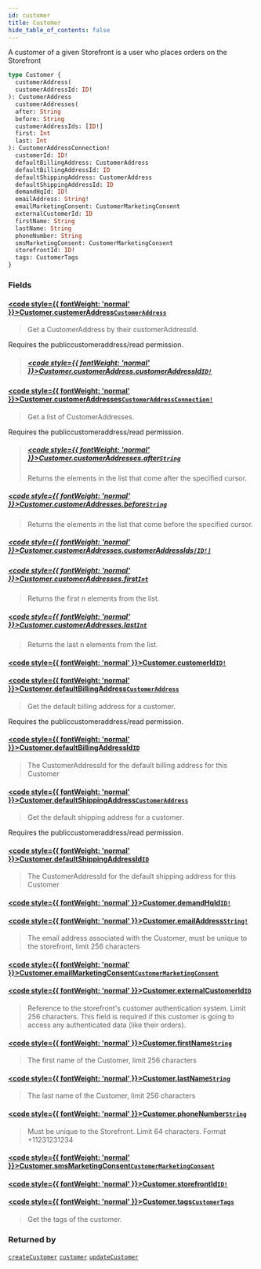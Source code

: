 ```yaml
---
id: customer
title: Customer
hide_table_of_contents: false
---
```








A customer of a given Storefront is a user who places orders on the Storefront

```graphql
type Customer {
  customerAddress(
  customerAddressId: ID!
): CustomerAddress
  customerAddresses(
  after: String
  before: String
  customerAddressIds: [ID!]
  first: Int
  last: Int
): CustomerAddressConnection!
  customerId: ID!
  defaultBillingAddress: CustomerAddress
  defaultBillingAddressId: ID
  defaultShippingAddress: CustomerAddress
  defaultShippingAddressId: ID
  demandHqId: ID!
  emailAddress: String!
  emailMarketingConsent: CustomerMarketingConsent
  externalCustomerId: ID
  firstName: String
  lastName: String
  phoneNumber: String
  smsMarketingConsent: CustomerMarketingConsent
  storefrontId: ID!
  tags: CustomerTags
}
```


### Fields

#### [<code style={{ fontWeight: 'normal' }}>Customer.<b>customerAddress</b></code>](#)<Bullet />[`CustomerAddress`](/demand/api/graphql-storefront/reference/objects/customer-address) <Badge class="secondary" text="object"/>
> Get a CustomerAddress by their customerAddressId.

Requires the publiccustomeraddress/read permission.
> ##### [<code style={{ fontWeight: 'normal' }}>Customer.customerAddress.<b>customerAddressId</b></code>](#)<Bullet />[`ID!`](/demand/api/graphql-storefront/reference/scalars/id) <Badge class="secondary" text="non-null"/> <Badge class="secondary" text="scalar"/>
> 
> 

#### [<code style={{ fontWeight: 'normal' }}>Customer.<b>customerAddresses</b></code>](#)<Bullet />[`CustomerAddressConnection!`](/demand/api/graphql-storefront/reference/objects/customer-address-connection) <Badge class="secondary" text="non-null"/> <Badge class="secondary" text="object"/>
> Get a list of CustomerAddresses.

Requires the publiccustomeraddress/read permission.
> ##### [<code style={{ fontWeight: 'normal' }}>Customer.customerAddresses.<b>after</b></code>](#)<Bullet />[`String`](/demand/api/graphql-storefront/reference/scalars/string) <Badge class="secondary" text="scalar"/>
> Returns the elements in the list that come after the specified cursor.
> 

##### [<code style={{ fontWeight: 'normal' }}>Customer.customerAddresses.<b>before</b></code>](#)<Bullet />[`String`](/demand/api/graphql-storefront/reference/scalars/string) <Badge class="secondary" text="scalar"/>
> Returns the elements in the list that come before the specified cursor.
> 

##### [<code style={{ fontWeight: 'normal' }}>Customer.customerAddresses.<b>customerAddressIds</b></code>](#)<Bullet />[`[ID!]`](/demand/api/graphql-storefront/reference/scalars/id) <Badge class="secondary" text="list"/> <Badge class="secondary" text="scalar"/>
> 
> 

##### [<code style={{ fontWeight: 'normal' }}>Customer.customerAddresses.<b>first</b></code>](#)<Bullet />[`Int`](/demand/api/graphql-storefront/reference/scalars/int) <Badge class="secondary" text="scalar"/>
> Returns the first n elements from the list.
> 

##### [<code style={{ fontWeight: 'normal' }}>Customer.customerAddresses.<b>last</b></code>](#)<Bullet />[`Int`](/demand/api/graphql-storefront/reference/scalars/int) <Badge class="secondary" text="scalar"/>
> Returns the last n elements from the list.
> 

#### [<code style={{ fontWeight: 'normal' }}>Customer.<b>customerId</b></code>](#)<Bullet />[`ID!`](/demand/api/graphql-storefront/reference/scalars/id) <Badge class="secondary" text="non-null"/> <Badge class="secondary" text="scalar"/>
> 
> 

#### [<code style={{ fontWeight: 'normal' }}>Customer.<b>defaultBillingAddress</b></code>](#)<Bullet />[`CustomerAddress`](/demand/api/graphql-storefront/reference/objects/customer-address) <Badge class="secondary" text="object"/>
> Get the default billing address for a customer.

Requires the publiccustomeraddress/read permission.
> 

#### [<code style={{ fontWeight: 'normal' }}>Customer.<b>defaultBillingAddressId</b></code>](#)<Bullet />[`ID`](/demand/api/graphql-storefront/reference/scalars/id) <Badge class="secondary" text="scalar"/>
> The CustomerAddressId for the default billing address for this Customer
> 

#### [<code style={{ fontWeight: 'normal' }}>Customer.<b>defaultShippingAddress</b></code>](#)<Bullet />[`CustomerAddress`](/demand/api/graphql-storefront/reference/objects/customer-address) <Badge class="secondary" text="object"/>
> Get the default shipping address for a customer.

Requires the publiccustomeraddress/read permission.
> 

#### [<code style={{ fontWeight: 'normal' }}>Customer.<b>defaultShippingAddressId</b></code>](#)<Bullet />[`ID`](/demand/api/graphql-storefront/reference/scalars/id) <Badge class="secondary" text="scalar"/>
> The CustomerAddressId for the default shipping address for this Customer
> 

#### [<code style={{ fontWeight: 'normal' }}>Customer.<b>demandHqId</b></code>](#)<Bullet />[`ID!`](/demand/api/graphql-storefront/reference/scalars/id) <Badge class="secondary" text="non-null"/> <Badge class="secondary" text="scalar"/>
> 
> 

#### [<code style={{ fontWeight: 'normal' }}>Customer.<b>emailAddress</b></code>](#)<Bullet />[`String!`](/demand/api/graphql-storefront/reference/scalars/string) <Badge class="secondary" text="non-null"/> <Badge class="secondary" text="scalar"/>
> The email address associated with the Customer, must be unique to the storefront, limit 256 characters
> 

#### [<code style={{ fontWeight: 'normal' }}>Customer.<b>emailMarketingConsent</b></code>](#)<Bullet />[`CustomerMarketingConsent`](/demand/api/graphql-storefront/reference/objects/customer-marketing-consent) <Badge class="secondary" text="object"/>
> 
> 

#### [<code style={{ fontWeight: 'normal' }}>Customer.<b>externalCustomerId</b></code>](#)<Bullet />[`ID`](/demand/api/graphql-storefront/reference/scalars/id) <Badge class="secondary" text="scalar"/>
> Reference to the storefront's customer authentication system. Limit 256 characters.
This field is required if this customer is going to access any authenticated data (like their orders).
> 

#### [<code style={{ fontWeight: 'normal' }}>Customer.<b>firstName</b></code>](#)<Bullet />[`String`](/demand/api/graphql-storefront/reference/scalars/string) <Badge class="secondary" text="scalar"/>
> The first name of the Customer, limit 256 characters
> 

#### [<code style={{ fontWeight: 'normal' }}>Customer.<b>lastName</b></code>](#)<Bullet />[`String`](/demand/api/graphql-storefront/reference/scalars/string) <Badge class="secondary" text="scalar"/>
> The last name of the Customer, limit 256 characters
> 

#### [<code style={{ fontWeight: 'normal' }}>Customer.<b>phoneNumber</b></code>](#)<Bullet />[`String`](/demand/api/graphql-storefront/reference/scalars/string) <Badge class="secondary" text="scalar"/>
> Must be unique to the Storefront. Limit 64 characters. Format +11231231234
> 

#### [<code style={{ fontWeight: 'normal' }}>Customer.<b>smsMarketingConsent</b></code>](#)<Bullet />[`CustomerMarketingConsent`](/demand/api/graphql-storefront/reference/objects/customer-marketing-consent) <Badge class="secondary" text="object"/>
> 
> 

#### [<code style={{ fontWeight: 'normal' }}>Customer.<b>storefrontId</b></code>](#)<Bullet />[`ID!`](/demand/api/graphql-storefront/reference/scalars/id) <Badge class="secondary" text="non-null"/> <Badge class="secondary" text="scalar"/>
> 
> 

#### [<code style={{ fontWeight: 'normal' }}>Customer.<b>tags</b></code>](#)<Bullet />[`CustomerTags`](/demand/api/graphql-storefront/reference/objects/customer-tags) <Badge class="secondary" text="object"/>
> Get the tags of the customer.
> 



### Returned by

[`createCustomer`](/demand/api/graphql-storefront/reference/mutations/create-customer)  <Badge class="secondary" text="mutation"/><Bullet />[`customer`](/demand/api/graphql-storefront/reference/queries/customer)  <Badge class="secondary" text="query"/><Bullet />[`updateCustomer`](/demand/api/graphql-storefront/reference/mutations/update-customer)  <Badge class="secondary" text="mutation"/>




